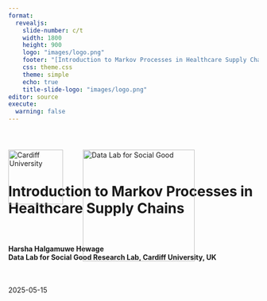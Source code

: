```yaml
---
format: 
  revealjs:
    slide-number: c/t
    width: 1800
    height: 900
    logo: "images/logo.png"
    footer: "[Introduction to Markov Processes in Healthcare Supply Chains](https://chamara7h.github.io/lab/)"
    css: theme.css
    theme: simple
    echo: true
    title-slide-logo: "images/logo.png"
editor: source
execute:
  warning: false
---   
```


<div style="position: relative; width: 100%; height: 100%;">
  <!-- Cardiff logo top-left -->
  <img
    src="images/cardiff_logo.png"
    alt="Cardiff University"
    style="
      position: absolute;
      top: 40px;
      left: 0px;
      width: 110px;
      height: auto;
    "
  />

  <!-- Data Lab logo a bit to the right -->
  <img
    src="images/logo_white.png"
    alt="Data Lab for Social Good"
    style="
      position: absolute;
      top: 40px;
      left: 150px;
      width: 225px;
      height: auto;
    "
  />
  
<br>
<br>
<br>
<br>

# Introduction to Markov Processes in Healthcare Supply Chains {background-image="images/markov.jpg" background-size="cover" background-color="#4f6952"}

<br>

<h4>
  Harsha Halgamuwe Hewage <br>
  Data Lab for Social Good Research Lab, Cardiff University, UK 
</h4>

<br>

2025-05-15

</div>

```r
#| echo: false

library(knitr)
options(knitr.graphics.auto_pdf = TRUE)
```

```r
#| label: setup
#| context: setup
#| include: false

# 1. list your CRAN packages
required_packages <- c(
  "tidyverse",
  "knitr",
  "ggthemes",
  "showtext"
)

# 2. install any that are missing
new_packages <- required_packages[!required_packages %in% installed.packages()[, "Package"]]
if (length(new_packages)) {
  install.packages(new_packages)
}

# 3. load them
invisible(lapply(required_packages, library, character.only = TRUE))

# 4. register and activate the Assistant font
font_add_google("Assistant", "C:/Windows/Fonts/Assistant-Regular.ttf")
showtext_auto()
```

## Assumptions

- You should be familiar with basic probability and random variables.

- You are expected to be comfortable with R (or Python) for basic simulation and matrix operations.

- This is not a theory-heavy workshop—we will use simple examples to build intuition, not derive theorems.

## What we will cover

- Key concepts in Markov chains

- Transition matrices and system evolution

- Steady-state distributions and their interpretations

- Applications of Markov models in healthcare supply chains

- Code demonstrations and simulations

## What we will `not cover`

- Proofs of Markov chain convergence theorems

- Advanced topics like Hidden Markov Models or Semi-Markov processes

- Continuous-time Markov processes in full generality

- Formal classification of all chain types (e.g., reducibility, ergodicity)

- Marcov process with rewards

## Materials

![](images/git.png)

You can find the workshop materials [here](https://chamara7h.github.io/lab/).

<br>

> *Note*: These materials are based on my learnings at [NATCOR Taught Course Centre: Stochastic Modelling Course](https://www.natcor.ac.uk/courses/).

## Outline

- Why stochastic modeling?

- What are Markov processes?

- Brand switching as a DTMC example

- Code walk-throughs in R

# Why stochastic modeling?

## Why stochastic modelling in healthcare supply chains?

<br>

- `Demand is unpredictable`: Patient arrivals, seasonal outbreaks, and changing usage patterns

- `Supply is uncertain`: Delivery delays, stock losses, funding gaps, partial shipments

- `Helps quantify risks`: Probability of stockouts, unmet demand, cold chain failures

- `Enables simulation of long-run behavior`: Understand steady-state stock levels, refill patterns, or equipment uptime

- `Useful for evaluating interventions`: E.g., What if we promote a local brand? Add a backup supplier? Use mobile delivery?


# What are Markov processes?

## System states

We want to model the behaviour of a `system` which can change its `state` from one period to the next.  

For example:

<br>

::: {.table-custom}
| System | States | Time unit |
|------------|--------------|--------|
| Weather | Sunny, cloudy, rainy, … | Day or hour |
| No. of people in a healtcare centre | 0, 1, 2, 3, … | Minute or second |
| Status of job application | “In preparation”, “Submitted”, “Invited for interview”, … | Day or hour? |
|             |             |        |
:::

## System states: `weather example`

We are interested in the `transitions` between different states.  Suppose there are only 3 possible states in weather:

![](images/weather_1.png)

From any of the 3 states we can get to any of the other states in a single transition (or stay in the same state). A sample trajectory of the system could be:

$[Sunny,  Cloudy,  Cloudy,  Rainy,  Sunny,  Cloudy,  Rainy,  Rainy, …]$

## System states: `weather example cont.`

For convenience, let’s give each of the 3 states a number: $0 – Sunny$, $1 – Cloudy$, $2 – Rainy$ 

<br>

Let $S$ be the set of system states. So in our example: $S = {0, 1, 2}$ 

<br>

Let $X_n$ be the state of the system after $n$ time units (e.g. days).

<br>

For example: 

![](images/weather_2.png)


## System states: `weather example cont.`

Suppose that the system begins as follows:

$X_0 = 0, X_1 = 1, X_2 = 1, X_3 = 2$

Given the above, what is the probability that $X_4 = 0$, i.e. it is sunny after 4 days?  We can write this as a conditional probability:

$$
Pr(X_4 = 0\,|\,\underbrace{X_0 = 0,\,X_1 = 1,\, X_2 = 1,\,X_3 = 2)}_{\text{entire history of the process}}
$$
Suppose we assume that the probability that $X_4 = 0$ depends only on the value of $X_3$, and not on $X_2$, $X_1$ or $X_0$.  We can then write:

$$
Pr(X_4 = 0\,|\,\underbrace{X_0 = 0,\,X_1 = 1,\, X_2 = 1,\,X_3 = 2)}_{\text{entire history of the process}} = Pr(X_4 = 0\,|\,\underbrace{X_3 = 2)}_{\text{current state}}
$$

## Markov process: definition

A stochastic process with the `Markov Property`:

<br>

$(X_1, X_2, X_3, ...)$

<br>

in which the probability distribution for state $X_{n+1}$ depends only on the state $X_n$, and not on any of the states from $X_0$ up to $X_{n-1}$ (for all $n \ge 0$).

<br>

Writing this more mathematically, we can say:
<br>
$$
\Pr\bigl(X_{n+1} = j \;\bigm|\; X_0 = x_0,\; X_1 = x_1,\;\dots,\; X_n = x_n\bigr)
\;=\;
\Pr\bigl(X_{n+1} = j \;\bigm|\; X_n = x_n\bigr)
$$


`Key idea`: *“The future depends only on the present, not on the past.”* 

So the probability distribution for the next state depends only on the current state, not on the history of previous states. Can be discrete or continuous in time.

# Pause for a thought… 💬

Is it a good idea to model the `weather` using a Markov chain? 

```r
#| echo: false
countdown::countdown(minutes = 00, seconds = 30)
```

## What is a `good example` of a Markov chain?

:::: {.columns}

::: {.column-left .column width="50%"}
<img src="images/snake_game.png" style="max-width: 100%; height: auto;" />
:::

::: {.column width="50%"}

<br>

For example, in Snakes and Ladders, 

if $X_n = 50$ then:

- $\displaystyle \Pr\bigl(X_{n+1}=67 \mid X_n=50\bigr) = \tfrac{1}{6}$
- $\displaystyle \Pr\bigl(X_{n+1}=52 \mid X_n=50\bigr) = \tfrac{1}{6}$
- $\displaystyle \Pr\bigl(X_{n+1}=53 \mid X_n=50\bigr) = \tfrac{1}{6}$
- $\displaystyle \Pr\bigl(X_{n+1}=34 \mid X_n=50\bigr) = \tfrac{1}{6}$
- $\displaystyle \Pr\bigl(X_{n+1}=55 \mid X_n=50\bigr) = \tfrac{1}{6}$
- $\displaystyle \Pr\bigl(X_{n+1}=56 \mid X_n=50\bigr) = \tfrac{1}{6}$

:::

::::

## Assumptions of Markov chain models

<br>

Remember, simple Markov chain models rely upon some important assumptions:

- The Markov chain is in exactly one state on any particular time step

- The probability distribution for the next state only depends on the current state  `(i.e., Markov property)`

- The transition probabilities are the same on every time step

# Discrete time `Markov Chains`

## Transition probability matrix

Let $S = \{s_1, s_2, \dots, s_n\}$ be the finite state space. The one-step transition probabilities are:

$$
p_{ij} = \Pr(X_{t+1} = s_j \mid X_t = s_i)
$$

We collect these into the **transition matrix**:

$$
P = [p_{ij}], \quad \text{where each row sums to 1}
$$

The $n$-step transition matrix is:

$$
P^{(n)} = P^n = \underbrace{P \cdot P \cdot \dots \cdot P}_{n\text{ times}}
$$

We can use the **Chapman-Kolmogorov Equation**:

$$
P^{(n)} = P^{(k)} P^{(n-k)}
$$

## Steady-state distribution

<br>

When a Markov chain evolves over time, the probability distribution of states may converge to a fixed vector — called the `steady-state distribution`, $\pi$.

A steady-state distribution exists if the chain is: 

- **Irreducible**: all states communicate
- **Aperiodic**: not cyclic 
- **Positive recurrent**: expected return time is finite

**Steady-state equation**: $\pi P = \pi, \quad \sum_i \pi_i = 1$

This means:

* $\pi_i$: long-run proportion of time spent in state $i$
* It's a left eigenvector of $P$ corresponding to eigenvalue 1


## Classifying states: infinitely many states

<br>

Suppose we have a Markov chain defined on the infinite state space ${0, 1, 2, …}$. If it is in state 0 then it moves to state $1$ with probability $1$.  If it is in any other state then it moves `up` with probability $p$ and moves `down` with probability $1-p$, where $0<p<1$.

![](images/state_1.png)

Key point: *if a Markov chain has infinitely many states, a steady-state distribution might not exist.* 

## Classifying states: periodic states

<br>

Suppose we have a Markov chain which just goes back and forth between states 1 and 2. We call this a periodic Markov chain with a period of 2, because it can only return to the same state after an even number of time steps.

![](images/state_2.png)

Key point: *even if a steady-state distribution exists, the Markov chain might not “converge” to the steady-state distribution unless it actually starts there.*

## Classifying states: absorbing states

This time, we assume that if you’re in state 1 you stay there forever – and the same applies to state 2.  In this case we call states 1 and 2 absorbing states.

![](images/state_3.png)

Key point: *if states do not all “communicate” with each other (meaning that you cannot necessarily find a path from one state to another), there could be multiple steady-state distributions.*

# `Brand switching` 

Imagine there are two brands of paracetamol 100mg tablets: Brand A (locally manufactured) and Brand B (imported). As the healthcare center manager, you're planning to promote Brand A via healthcare campaigns to encourage local sourcing. You want to estimate how the market share evolves over time and determine the expected steady-state market share for each brand under this strategy.

## Lets promote `Brand A`

Assume patients switch weekly between two brands according to the probabilities shown in the table below:

::: {.table-custom}
| From \ To | Brand A | Brand B |
| --------- | ------- | ------- |
| Brand A   | 0.92    | 0.08    |
| Brand B   | 0.15    | 0.85    |
|           |         |         |
:::

Let $X_n$ denote the preferred brand (either A or B) of a randomly-chosen customer after $n$ weeks. From the table:

$\Pr(X_{n+1}=1 \mid X_n = 1) = 0.92$

$\Pr(X_{n+1}=2 \mid X_n = 1) = 0.08$

$\Pr(X_{n+1}=1 \mid X_n = 2) = 0.15$    

$\Pr(X_{n+1}=2 \mid X_n = 2) = 0.85$

## Lets promote `Brand A` cont.

```r
#| echo: false
countdown::countdown(minutes = 10, seconds = 00)
```

<br>

We can represent this situation using a discrete-time Markov chain:

![](images/brand_1.png)

We are using some shorthand notation: $p_{ij} = Pr(X_{n+1} = j \,|\, X_n = i)$

## Lets promote `Brand A` cont.

Suppose that after zero weeks, both brands have a 50% market share. This means a randomly-chosen patient has a 50% chance of preferring Brand A. 

So: $Pr(X_0 = 1) = 0.5$ and $Pr(X_0 = 2) = 0.5$

Using the switching probabilities and invoking the `law of total probability`, we can calculate the preferred brand of a randomly-chosen patient after 1 week:

$Pr(X_1 = 1) = \underbrace{Pr(X_0 = 1)Pr(X_1 = 1|X_0 = 1)}_{\text{(begin in state 1)}} + \underbrace{Pr(X_0 = 2)Pr(X_1 = 1|X_0 = 2)}_{\text{(begin in state 2)}} \\ =(0.5×0.92)+(0.5×0.15)=0.535$

<br>

$Pr(X_1 = 2) = \underbrace{Pr(X_0 = 1)Pr(X_1 = 2|X_0 = 1)}_{\text{(begin in state 1)}} + \underbrace{Pr(X_0 = 2)Pr(X_1 = 2|X_0 = 2)}_{\text{(begin in state 2)}} \\=(0.5×0.08)+(0.5×0.85)=0.465$

## Lets promote `Brand A` cont.

We can make these calculations look neater by using matrix-vector notation.  Let $p_{ij}$ denote the probability of switching from $i$ to $j$.  Obviously, this implies:

$p_{ij}\ge0,\;\forall\,i,j\in S$, $\sum_{j\in S} p_{ij} = 1,\;\forall\,i\in S.$

Let $P$ denote the `transition matrix`:

$$
\mathbf{P} \;=\;
\begin{pmatrix}
p_{11} & p_{12} \\
p_{21} & p_{22}
\end{pmatrix}
\;=\;
\begin{pmatrix}
0.92 & 0.08 \\
0.15 & 0.85
\end{pmatrix}
$$

Also let $q^{(0)}$ be the vector of initial market shares:

$q^{(0)}=(0.5, 0.5)$

To get the expected market shares after one week, we multiply $q^{(0)}$ by $P$ to get $q^{(1)}$

$$
\mathbf{q}^{(0)} \mathbf{P}
\;=\;
(0.5,\;0.5)\,
\begin{pmatrix}
0.92 & 0.08\\
0.15 & 0.85
\end{pmatrix}
\;=\;
(0.535,\;0.465)
\;=\;
\mathbf{q}^{(1)}
$$


## Lets promote `Brand A` cont.

To find the expected market shares after `two` weeks, we repeat the process, starting from the expected market shares after one week. This means we need to calculate

$$
\overset{\substack{\text{expected market shares}\\\text{after one week}}}
         {\mathbf{q}^{(1)}}
\;\times\;
\overset{\text{transition matrix}}{P}
\;\;=\;\;
\overset{\substack{\text{expected market shares}\\\text{after two weeks}}}
         {\mathbf{q}^{(2)}}
$$


$$
\mathbf{q}^{(1)} \mathbf{P}
\;=\;
(0.535,\;0.465)\,
\begin{pmatrix}
0.92 & 0.08\\
0.15 & 0.85
\end{pmatrix}
\;=\;
(0.56195,\;0.43805)
\;=\;
\mathbf{q}^{(2)}
$$

Similarly, to find the expected market shares after `three` weeks:

$$
\mathbf{q}^{(2)} \mathbf{P}
\;=\;
(0.56195,\;0.43805)\,
\begin{pmatrix}
0.92 & 0.08\\
0.15 & 0.85
\end{pmatrix}
\;=\;
(0.5827015,\;0.4172985)
\;=\;
\mathbf{q}^{(3)}
$$


## Lets promote `Brand A` cont.

<br>

In general, to find the expected market shares after $n$ weeks, we calculate

$\mathbf{q}^{(n-1)}\,\mathbf{P} = \mathbf{q}^{(n)}$

<br>

This is the same as:

$\mathbf{q}^{(0)}\underbrace{\mathbf{P}\,\mathbf{P}\,\cdots\,\mathbf{P}}_{\text{(n times)}} \;=\; \mathbf{q}^{(0)}\,\mathbf{P}^n$ 

<br>

i.e. the vector of initial market shares multiplied by $\mathbf{P}$ to the power $n$.

## Lets promote `Brand A` cont.

```r
#| echo: false
countdown::countdown(minutes = 10, seconds = 00)
```

<br>

Recall that: $\mathbf{q}^{(n)}$ = vector of state probabilities after $n$ time steps (*this is the vector of expected market shares in our task*) and $\mathbf{P}$ = transition matrix.

<br>

We have already seen that $\mathbf{q}^{(n)}$ appears to converge towards a limit as $n$ increases. If we use $\boldsymbol{\pi}$ to denote the limiting vector, i.e. $\boldsymbol{\pi} \;=\;\lim_{n \to \infty}\mathbf{q}^{(n)},$ then we can take limits to obtain:

$$
\boldsymbol{\pi}P = \boldsymbol{\pi}
$$

Note: $\boldsymbol{\pi} = (\pi_1,\pi_2)$, where the numbers $\pi_1$ and $\pi_2$ are “unknowns.”

## Lets promote `Brand A` cont.

By solving the equations $\boldsymbol{\pi} = (\pi_1,\pi_2)$ (where $\boldsymbol{\pi}$ is a ‘vector of unknowns’) we can calculate the steady-state distribution of the Markov chain.

Recall the market shares example from earlier. Let $\pi_1$ and $\pi_2$ denote the (unknown) steady-state expected market shares for brands A and B respectively. We have:

$$
\boldsymbol{\pi}P = \boldsymbol{\pi}
\quad\Longleftrightarrow\quad
(\pi_1, \pi_2)
\begin{pmatrix}
0.92 & 0.08 \\
0.15 & 0.85
\end{pmatrix}
=
(\pi_1, \pi_2).
$$

This gives us a couple of linear equations in $\pi_1$ and $\pi_2$:

$$
\;\Longleftrightarrow\;
\begin{cases}
\pi_1 = 0.92\,\pi_1 + 0.15\,\pi_2\\[6pt]
\pi_2 = 0.08\,\pi_1 + 0.85\,\pi_2
\end{cases}
\;\Longleftrightarrow\;
\begin{cases}
0.08\,\pi_1 - 0.15\,\pi_2 = 0\\[6pt]
0.08\,\pi_1 - 0.15\,\pi_2 = 0
\end{cases}
\quad\text{(These equations are the same!)}
$$

To solve these equations we will also have to use the fact that  $\pi_1 + \pi_2 = 1$.

## Lets promote `Brand A` cont.

Let’s replace one of the two identical equations with $\pi_1 + \pi_2 = 1$.  Then we have: 

$$
\begin{cases}
0.08\,\pi_1 - 0.15\,\pi_2 = 0\\[6pt]
\pi_1 + \pi_2 = 1
\end{cases}
$$

If we substitute $\pi_2 = 1 - \pi_1$ into the first equation, this gives:

$$
0.08\,\pi_1 \;-\; 0.15\,(1 - \pi_1) \;=\; 0
\;\Longleftrightarrow\;
0.23\,\pi_1 \;=\; 0.15
$$

Therefore;

$$
\pi_1 \;=\;\frac{0.15}{0.23}\approx 0.652,
\qquad
\pi_2 \;=\;1 - \pi_1\approx 0.348
$$

So the steady-state expected market shares are roughly: 65.2% for `Brand A` and 34.8% for `Brand B`.

## Lets promote `Brand A` cont.

If we use a line graph to show how the expected market shares change with time, we find that both of them appear to `converge` to fixed values.

```r
#| echo: false
#| warning: false
#| fig-width: 16
#| fig-height: 5

# Define transition matrix
P <- matrix(c(0.92, 0.08,
              0.15, 0.85),
            nrow = 2, byrow = TRUE)

# Initial market shares: equal
pi_0 <- c(0.5, 0.5)

# Step-by-step calculations
pi_1 <- pi_0 %*% P
pi_2 <- pi_1 %*% P
pi_3 <- pi_2 %*% P

# Long-run simulation
n_steps <- 30
pi_matrix <- matrix(NA, nrow = n_steps, ncol = 2)
pi_matrix[1, ] <- pi_0

for (t in 2:n_steps) {
  pi_matrix[t, ] <- pi_matrix[t-1, ] %*% P
}

# Convert to tidy data frame
colnames(pi_matrix) <- c("Brand A", "Brand B")
pi_df <- as_tibble(pi_matrix) |>
  mutate(time = 1:n_steps) |>
  pivot_longer(cols = c("Brand A", "Brand B"),
               names_to = "brand", values_to = "prob")

# Plot convergence
ggplot(pi_df, aes(x = time, y = prob, color = brand)) +
  geom_line(size = 1.2) +
  geom_hline(yintercept = pi_matrix[n_steps, 1], linetype = "dashed", color = "gray") +
  geom_hline(yintercept = pi_matrix[n_steps, 2], linetype = "dashed", color = "gray") +
  labs(
    x = "Time Step",
    y = "Market Share"
  ) +
  scale_colour_manual(name   = "Brand", values = c('Brand A' = "#E69F00", 'Brand B' = "#0072B2")) +
  theme_few(base_family = "Assistant", base_size = 30) +
  theme(
    strip.text         = element_text(face = "bold"),
    panel.grid.minor   = element_blank(),
    panel.border       = element_rect(colour = "lightgrey", fill = NA),
    panel.spacing      = unit(0.5, "lines")
  )

```


The market share for `Brand A` converges to about 65.2%, and the market share for `Brand B` converges to about 34.8%. We call (0.652, 0.348) the `steady-state distribution` in this example.

## Lets promote `Brand A` cont.

Changing the initial probability vector $\mathbf{q}^{(0)}$ has no effect on the steady-state distribution.

```r
#| echo: false
#| warning: false
#| fig-width: 18
#| fig-height: 7

# 1. Define P and the list of initials + labels
P <- matrix(c(0.92, 0.08,
              0.15, 0.85),
            nrow = 2, byrow = TRUE)

init_list <- list(
  `q^(0) = (0.5, 0.5)`   = c(0.5, 0.5),
  `q^(0) = (0.75, 0.25)` = c(0.75, 0.25),
  `q^(0) = (0.25, 0.75)` = c(0.25, 0.75),
  `q^(0) = (0.9, 0.1)`   = c(0.90, 0.10)
)

# 2. A little helper to simulate for one initial:
simulate_chain <- function(pi0, label, n_steps = 30) {
  pi_mat <- matrix(NA, nrow = n_steps, ncol = 2)
  pi_mat[1, ] <- pi0
  for (t in 2:n_steps) {
    pi_mat[t, ] <- pi_mat[t - 1, ] %*% P
  }
  tibble(time = 1:n_steps,
         `Brand A` = pi_mat[,1],
         `Brand B` = pi_mat[,2]) %>%
    pivot_longer(-time, names_to = "brand", values_to = "prob") %>%
    mutate(initial = label)
}

# 3. Map over all initials, bind into one data frame
all_runs <- imap_dfr(init_list, simulate_chain)

# 4. Plot with facets
ggplot(all_runs, aes(x = time, y = prob, color = brand)) +
  geom_line(size = 1.2) +
  # long-run horizontals (same for every init; they'll line up in each facet)
  geom_hline(yintercept = all_runs %>% filter(time == max(time), brand == "Brand A") %>% pull(prob) %>% unique(),
             linetype = "dashed", color = "gray") +
  geom_hline(yintercept = all_runs %>% filter(time == max(time), brand == "Brand B") %>% pull(prob) %>% unique(),
             linetype = "dashed", color = "gray") +
  facet_wrap(~ initial, nrow = 2) +
  scale_color_manual(name   = "Brand",
                     values = c('Brand A' = "#E69F00", 'Brand B' = "#0072B2")) +
  labs(x = "Time Step",
       y = "Market Share") +
  theme_few(base_family = "Assistant", base_size = 30) +
  theme(
    strip.text         = element_text(face = "bold"),
    panel.grid.minor   = element_blank(),
    panel.border       = element_rect(colour = "lightgrey", fill = NA),
    panel.spacing      = unit(0.5, "lines")
  )

```

# Now it is `your turn`

```r
#| echo: false
countdown::countdown(minutes = 20, seconds = 00)
```

# Any questions or thoughts? 💬

---

![](images/follow_us.png){fig-align="center"}